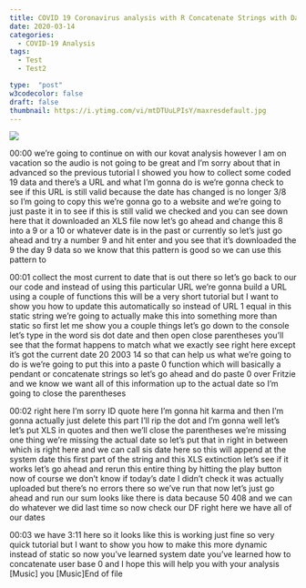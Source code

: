```yaml
---
title: COVID 19 Coronavirus analysis with R Concatenate Strings with Date   paste0
date: 2020-03-14
categories:
  - COVID-19 Analysis
tags:
  - Test
  - Test2

type:  "post"
w3codecolor: false
draft: false
thumbnail: https://i.ytimg.com/vi/mtDTUuLPIsY/maxresdefault.jpg
---
```


<a href="https://www.youtube.com/watch?v=mtDTUuLPIsY">
<img src="https://i.ytimg.com/vi/mtDTUuLPIsY/maxresdefault.jpg">
</a>









00:00
we're going to continue on with our kovat analysis however I am on vacation
so the audio is not going to be great and I'm sorry about that in advanced so
the previous tutorial I showed you how to collect some coded 19 data and
there's a URL and what I'm gonna do is we're gonna check to see if this URL is
still valid because the date has changed is no longer 3/8 so I'm going to copy
this we're gonna go to a website and we're going to just paste it in to see
if this is still valid we checked and you can see down here that it downloaded
an XLS file now let's go ahead and change this 8 into a 9 or a 10 or
whatever date is in the past or currently so let's just go ahead and try
a number 9 and hit enter and you see that it's downloaded the 9 the day 9
data so we know that this pattern is good so we can use this pattern to

00:01
collect the most current to date that is out there so let's go back to our our
code and instead of using this particular URL we're gonna build a URL
using a couple of functions this will be
a very short tutorial but I want to show you how to update this automatically so
instead of URL 1 equal in this static string we're going to actually make this
into something more than static so first
let me show you a couple things let's go down to the console let's type in the
word sis dot date and then open close parentheses you'll see that the format
happens to match what we exactly see right here except it's got the current
date 20 2003 14 so that can help us what we're going to do is we're going to put
this into a paste 0 function which will basically a pendant or concatenate
strings so let's go ahead and do paste 0 over Fritzie and we know we want all of
this information up to the actual date so I'm going to close the parentheses

00:02
right here I'm sorry ID quote here I'm gonna hit karma and then I'm gonna
actually just delete this part I'll rip the dot and I'm gonna well let's let's
put XLS in quotes and then we'll close the parentheses
we're missing one thing we're missing the actual date so let's put that in
right in between which is right here and we can call sis date here so this will
append at the system date this first part of the string and this XLS
extinction let's see if it works let's go ahead and rerun this entire thing by
hitting the play button now of course we don't know if today's date I didn't
check it was actually uploaded but there's no errors there so we've run
that now let's just go ahead and run our sum
looks like there is data because 50 408 and we can do whatever we did last time
so now check our DF right here we have all of our dates

00:03
we have 3:11 here so it looks like this is working just fine so very quick
tutorial but I want to show you how to make this more dynamic instead of static
so now you've learned system date you've learned how to concatenate user base 0
and I hope this will help you with your analysis [Music] you [Music]End of file

